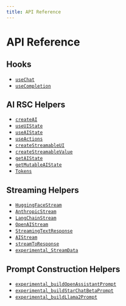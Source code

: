 ```yaml
---
title: API Reference
---
```


# API Reference

## Hooks

- [`useChat`](./api-reference/use-chat)
- [`useCompletion`](./api-reference/use-completion)

## AI RSC Helpers

- [`createAI`](./api-reference/generative-ui/create-ai)
- [`useUIState`](./api-reference/generative-ui/use-ui-state)
- [`useAIState`](./api-reference/generative-ui/use-ai-state)
- [`useActions`](./api-reference/generative-ui/use-actions)
- [`createStreamableUI`](./api-reference/generative-ui/create-streamable-ui)
- [`createStreamableValue`](./api-reference/generative-ui/create-streamable-value)
- [`getAIState`](./api-reference/generative-ui/get-ai-state)
- [`getMutableAIState`](./api-reference/generative-ui/get-mutable-ai-state)
- [`Tokens`](./api-reference/tokens)

## Streaming Helpers

- [`HuggingFaceStream`](./api-reference/huggingface-stream)
- [`AnthropicStream`](./api-reference/anthropic-stream)
- [`LangChainStream`](./api-reference/langchain-stream)
- [`OpenAIStream`](./api-reference/openai-stream)
- [`StreamingTextResponse`](./api-reference/streaming-text-response)
- [`AIStream`](./api-reference/ai-stream)
- [`streamToResponse`](./api-reference/stream-to-response)
- [`experimental_StreamData`](./api-reference/stream-data)

## Prompt Construction Helpers

- [`experimental_buildOpenAssistantPrompt`](./api-reference/prompts#experimental_buildopenassistantprompt)
- [`experimental_buildStarChatBetaPrompt`](./api-reference/prompts#experimental_buildstarchatbetaprompt)
- [`experimental_buildLlama2Prompt`](./api-reference/prompts#experimental_buildllama2prompt)
